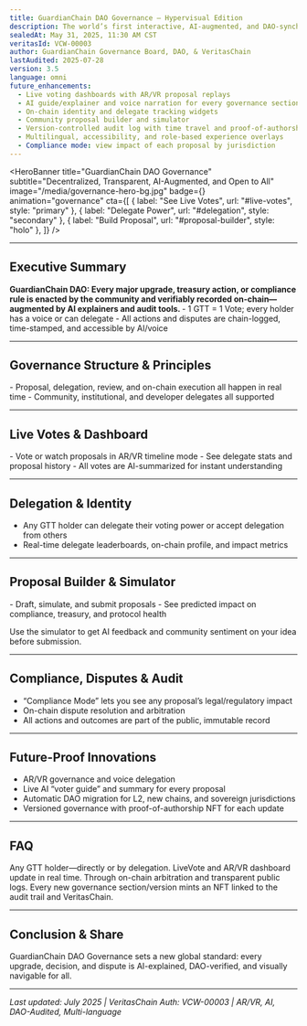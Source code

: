 ```yaml
---
title: GuardianChain DAO Governance — Hypervisual Edition
description: The world’s first interactive, AI-augmented, and DAO-synchronized governance framework for a sovereign memory protocol.
sealedAt: May 31, 2025, 11:30 AM CST
veritasId: VCW-00003
author: GuardianChain Governance Board, DAO, & VeritasChain
lastAudited: 2025-07-28
version: 3.5
language: omni
future_enhancements:
  - Live voting dashboards with AR/VR proposal replays
  - AI guide/explainer and voice narration for every governance section
  - On-chain identity and delegate tracking widgets
  - Community proposal builder and simulator
  - Version-controlled audit log with time travel and proof-of-authorship NFTs
  - Multilingual, accessibility, and role-based experience overlays
  - Compliance mode: view impact of each proposal by jurisdiction
---
```


<HeroBanner
  title="GuardianChain DAO Governance"
  subtitle="Decentralized, Transparent, AI-Augmented, and Open to All"
  image="/media/governance-hero-bg.jpg"
  badge={<VeritasBadge id="VCW-00003" />}
  animation="governance"
  cta={[
    { label: "See Live Votes", url: "#live-votes", style: "primary" },
    { label: "Delegate Power", url: "#delegation", style: "secondary" },
    { label: "Build Proposal", url: "#proposal-builder", style: "holo" },
  ]}
/>

<UtilityBar>
  <SectionTOC sticky scrollSpy animation="fade-in" />
  <QuickActions>
    <CopyButton text="guardian-global.com/whitepaper/governance" />
    <ShareMenu
      platforms={["twitter", "linkedin", "telegram", "farcaster", "email"]}
    />
    <PDFExport />
    <VoiceToggle />
    <ThemeToggle />
    <TranslateMenu
      languages={["en", "es", "zh", "de", "fr", "ar", "hi", "jp"]}
    />
    <TextSizeToggle />
  </QuickActions>
</UtilityBar>

<LiveStats type="governance" position="banner" />

---

## <span id="executive-summary">Executive Summary <InfoIcon /></span>

<Callout type="impact" icon="🤝">
  <b>
    GuardianChain DAO: Every major upgrade, treasury action, or compliance rule
    is enacted by the community and verifiably recorded on-chain—augmented by AI
    explainers and audit tools.
  </b>
</Callout>
- 1 GTT = 1 Vote; every holder has a voice or can delegate - All actions and
disputes are chain-logged, time-stamped, and accessible by AI/voice

<AIExplain section="executive-summary" />

---

## <span id="structure">Governance Structure & Principles <DAOBadge /></span>

<Diagram name="DAO-Structure" interactive />- Proposal, delegation, review, and
on-chain execution all happen in real time - Community, institutional, and
developer delegates all supported

---

## <span id="live-votes">Live Votes & Dashboard <LiveVoteIcon /></span>

<LiveVote proposal="all" />- Vote or watch proposals in AR/VR timeline mode -
See delegate stats and proposal history - All votes are AI-summarized for
instant understanding

---

## <span id="delegation">Delegation & Identity <DelegateIcon /></span>

- Any GTT holder can delegate their voting power or accept delegation from others
- Real-time delegate leaderboards, on-chain profile, and impact metrics

---

## <span id="proposal-builder">Proposal Builder & Simulator <ProposalIcon /></span>

<ProposalBuilder />- Draft, simulate, and submit proposals - See predicted
impact on compliance, treasury, and protocol health

<Callout type="pro" icon="🧠">
  Use the simulator to get AI feedback and community sentiment on your idea
  before submission.
</Callout>

---

## <span id="compliance-mode">Compliance, Disputes & Audit <LegalIcon /></span>

- “Compliance Mode” lets you see any proposal’s legal/regulatory impact
- On-chain dispute resolution and arbitration
- All actions and outcomes are part of the public, immutable record

<AuditTrail doc="governance" />

---

## <span id="future">Future-Proof Innovations <FutureIcon /></span>

- AR/VR governance and voice delegation
- Live AI “voter guide” and summary for every proposal
- Automatic DAO migration for L2, new chains, and sovereign jurisdictions
- Versioned governance with proof-of-authorship NFT for each update

---

## <span id="faq">FAQ <HelpIcon /></span>

<FAQ>
  <Question q="Who can propose or vote?">
    Any GTT holder—directly or by delegation.
  </Question>
  <Question q="How can I see proposal results?">
    LiveVote and AR/VR dashboard update in real time.
  </Question>
  <Question q="How are disputes resolved?">
    Through on-chain arbitration and transparent public logs.
  </Question>
  <Question q="What is a proof-of-authorship NFT?">
    Every new governance section/version mints an NFT linked to the audit trail
    and VeritasChain.
  </Question>
</FAQ>

---

## <span id="conclusion">Conclusion & Share <ShareIcon /></span>

GuardianChain DAO Governance sets a new global standard: every upgrade, decision, and dispute is AI-explained, DAO-verified, and visually navigable for all.

<ShareButtons />
<VoiceNarrationToggle />
<ThemeToggle />

---

_Last updated: July 2025 | VeritasChain Auth: VCW-00003 | AR/VR, AI, DAO-Audited, Multi-language_
